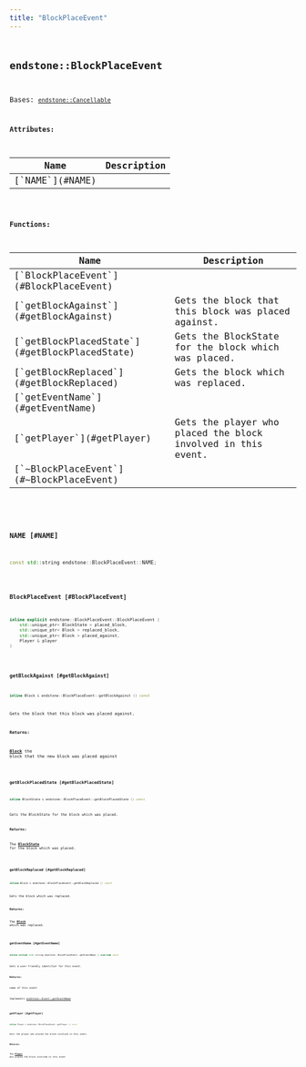 ```yaml
---
title: "BlockPlaceEvent"
---
```


## <code className="doc-symbol doc-symbol-class"/> endstone::BlockPlaceEvent

Bases: [`endstone::Cancellable`](classendstone_1_1_cancellable.md)









**Attributes:**

<table>
<thead>
   <tr>
      <th>Name</th>
      <th>Description</th>
   </tr>
</thead>
<tbody>
<tr key="classendstone_1_1_block_place_event_1ac4e2bdd1835d163b9eb5accdfbbd63c1">
    <td>[`NAME`](#NAME)</td>
    <td></td>
</tr>
</tbody>
</table>






**Functions:**

<table>
<thead>
   <tr>
      <th>Name</th>
      <th>Description</th>
   </tr>
</thead>
<tbody>
<tr key="classendstone_1_1_block_place_event_1a73ef62fcb9caa9f9f873d9ddc6c46e9c">
    <td>[`BlockPlaceEvent`](#BlockPlaceEvent)</td>
    <td></td>
</tr>
<tr key="classendstone_1_1_block_place_event_1a822e71386ca87244c89763e333cfe7b2">
    <td>[`getBlockAgainst`](#getBlockAgainst)</td>
    <td>Gets the block that this block was placed against.</td>
</tr>
<tr key="classendstone_1_1_block_place_event_1aaa914dd3891c83edd97b8e3cdaf3b3c5">
    <td>[`getBlockPlacedState`](#getBlockPlacedState)</td>
    <td>Gets the BlockState for the block which was placed.</td>
</tr>
<tr key="classendstone_1_1_block_place_event_1a5f25a2818f05265737b236b4568e2225">
    <td>[`getBlockReplaced`](#getBlockReplaced)</td>
    <td>Gets the block which was replaced.</td>
</tr>
<tr key="classendstone_1_1_block_place_event_1ae9d0d87fc6e9e576202f755046851da5">
    <td>[`getEventName`](#getEventName)</td>
    <td></td>
</tr>
<tr key="classendstone_1_1_block_place_event_1aaa28353cb0631c1c63a84504abf7067e">
    <td>[`getPlayer`](#getPlayer)</td>
    <td>Gets the player who placed the block involved in this event.</td>
</tr>
<tr key="classendstone_1_1_block_place_event_1ab1bb2ece0d15adb5704b90587d971bed">
    <td>[`~BlockPlaceEvent`](#~BlockPlaceEvent)</td>
    <td></td>
</tr>
</tbody>
</table>

### <code className="doc-symbol doc-symbol-variable"/> NAME [#NAME]

```cpp
const std::string endstone::BlockPlaceEvent::NAME;
```


### <code className="doc-symbol doc-symbol-function"/> BlockPlaceEvent [#BlockPlaceEvent]

```cpp
inline explicit endstone::BlockPlaceEvent::BlockPlaceEvent (
    std::unique_ptr< BlockState > placed_block,
    std::unique_ptr< Block > replaced_block,
    std::unique_ptr< Block > placed_against,
    Player & player
) 
```


### <code className="doc-symbol doc-symbol-function"/> getBlockAgainst [#getBlockAgainst]

```cpp
inline Block & endstone::BlockPlaceEvent::getBlockAgainst () const
```

Gets the block that this block was placed against.



**Returns:**

[**Block**](classendstone_1_1_block.md) the block that the new block was placed against 





        
### <code className="doc-symbol doc-symbol-function"/> getBlockPlacedState [#getBlockPlacedState]

```cpp
inline BlockState & endstone::BlockPlaceEvent::getBlockPlacedState () const
```

Gets the BlockState for the block which was placed.



**Returns:**

The [**BlockState**](classendstone_1_1_block_state.md) for the block which was placed. 





        
### <code className="doc-symbol doc-symbol-function"/> getBlockReplaced [#getBlockReplaced]

```cpp
inline Block & endstone::BlockPlaceEvent::getBlockReplaced () const
```

Gets the block which was replaced.



**Returns:**

The [**Block**](classendstone_1_1_block.md) which was replaced. 





        
### <code className="doc-symbol doc-symbol-function"/> getEventName [#getEventName]

```cpp
inline virtual std::string endstone::BlockPlaceEvent::getEventName () override const
```


Gets a user-friendly identifier for this event.




**Returns:**

name of this event 





        
Implements [*endstone::Event::getEventName*](classendstone_1_1_event.md#function-geteventname)

### <code className="doc-symbol doc-symbol-function"/> getPlayer [#getPlayer]

```cpp
inline Player & endstone::BlockPlaceEvent::getPlayer () const
```

Gets the player who placed the block involved in this event.



**Returns:**

The [**Player**](classendstone_1_1_player.md) who placed the block involved in this event 





        